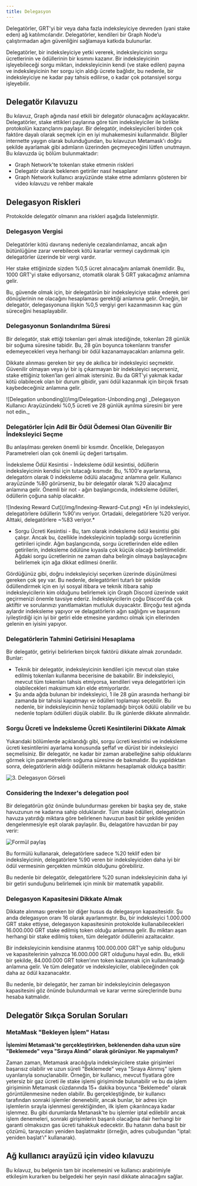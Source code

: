 ```yaml
---
title: Delegasyon
---
```


Delegatörler, GRT'yi bir veya daha fazla indeksleyiciye devreden (yani stake eden) ağ katılımcılarıdır. Delegatörler, kendileri bir Graph Node’u çalıştırmadan ağın güvenliğini sağlamaya katkıda bulunurlar.

Delegatörler, bir indeksleyiciye yetki vererek, indeksleyicinin sorgu ücretlerinin ve ödüllerinin bir kısmını kazanır. Bir indeksleyicinin işleyebileceği sorgu miktarı, indeksleyicinin kendi (ve stake edilen) payına ve indeksleyicinin her sorgu için aldığı ücrete bağlıdır, bu nedenle, bir indeksleyiciye ne kadar pay tahsis edilirse, o kadar çok potansiyel sorgu işleyebilir.

## Delegatör Kılavuzu

Bu kılavuz, Graph ağında nasıl etkili bir delegatör olunacağını açıklayacaktır. Delegatörler, stake ettikleri paylarına göre tüm indeksleyiciler ile birlikte protokolün kazançlarını paylaşır. Bir delegatör, indeksleyicileri birden çok faktöre dayalı olarak seçmek için en iyi muhakemesini kullanmalıdır. Bilgiler internette yaygın olarak bulunduğundan, bu kılavuzun Metamask'ı doğru şekilde ayarlamak gibi adımların üzerinden geçmeyeceğini lütfen unutmayın. Bu kılavuzda üç bölüm bulunmaktadır:

- Graph Network'te tokenları stake etmenin riskleri
- Delegatör olarak beklenen getiriler nasıl hesaplanır
- Graph Network kullanıcı arayüzünde stake etme adımlarını gösteren bir video kılavuzu ve rehber makale

## Delegasyon Riskleri

Protokolde delegatör olmanın ana riskleri aşağıda listelenmiştir.

### Delegasyon Vergisi

Delegatörler kötü davranış nedeniyle cezalandırılamaz, ancak ağın bütünlüğüne zarar verebilecek kötü kararlar vermeyi caydırmak için delegatörler üzerinde bir vergi vardır.

Her stake ettiğinizde sizden %0,5 ücret alınacağını anlamak önemlidir. Bu, 1000 GRT'yi stake ediyorsanız, otomatik olarak 5 GRT yakacağınız anlamına gelir.

Bu, güvende olmak için, bir delegatörün bir indeksleyiciye stake ederek geri dönüşlerinin ne olacağını hesaplaması gerektiği anlamına gelir. Örneğin, bir delegatör, delegasyonuna ilişkin %0,5 vergiyi geri kazanmasının kaç gün süreceğini hesaplayabilir.

### Delegasyonun Sonlandırılma Süresi

Bir delegatör, stak ettiği tokenları geri almak istediğinde, tokenları 28 günlük bir soğuma süresine tabidir. Bu, 28 gün boyunca tokenlarını transfer edemeyecekleri veya herhangi bir ödül kazanamayacakları anlamına gelir.

Dikkate alınması gereken bir şey de akıllıca bir indeksleyici seçmektir. Güvenilir olmayan veya iyi bir iş çıkarmayan bir indeksleyici seçerseniz, stake ettiğiniz token’ları geri almak istersiniz. Bu da GRT'yi yakmak kadar kötü olabilecek olan bir durum gibidir, yani ödül kazanmak için birçok fırsatı kaybedeceğiniz anlamına gelir.

<div sx={{ mx: 'auto', maxWidth: '400px' }}>
  ![Delegation unbonding](/img/Delegation-Unbonding.png) _Delegasyon Kullanıcı Arayüzündeki %0,5 ücreti ve 28 günlük ayrılma süresini bir yere not edin._
</div>

### Delegatörler İçin Adil Bir Ödül Ödemesi Olan Güvenilir Bir İndeksleyici Seçme

Bu anlaşılması gereken önemli bir kısımdır. Öncelikle, Delegasyon Parametreleri olan çok önemli üç değeri tartışalım.

İndeksleme Ödül Kesintisi - İndeksleme ödül kesintisi, ödüllerin indeksleyicinin kendisi için tutacağı kısmıdır. Bu, %100'e ayarlanırsa, delegatörn olarak 0 indeksleme ödülü alacağınız anlamına gelir. Kullanıcı arayüzünde %80 görürseniz, bu bir delegatör olarak %20 alacağınız anlamına gelir. Önemli bir not - ağın başlangıcında, indeksleme ödülleri, ödüllerin çoğuna sahip olacaktır.

<div sx={{ mx: 'auto', maxWidth: '700px' }}>
  ![Indexing Reward Cut](/img/Indexing-Reward-Cut.png) *En iyi indeksleyici, delegatörlere ödüllerin %90'ını veriyor. Ortadaki, delegatörlere %20 veriyor. Alttaki, delegatörlere ~%83 veriyor.*
</div>

- Sorgu Ücreti Kesintisi - Bu, tam olarak indeksleme ödül kesintisi gibi çalışır. Ancak bu, özellikle indeksleyicinin topladığı sorgu ücretlerinin getirileri içindir. Ağın başlangıcında, sorgu ücretlerinden elde edilen getirilerin, indeksleme ödülüne kıyasla çok küçük olacağı belirtilmelidir. Ağdaki sorgu ücretlerinin ne zaman daha belirgin olmaya başlayacağını belirlemek için ağa dikkat edilmesi önerilir.

Gördüğünüz gibi, doğru indeksleyiciyi seçerken üzerinde düşünülmesi gereken çok şey var. Bu nedenle, delegatörleri tutarlı bir şekilde ödüllendirmek için en iyi sosyal itibara ve teknik itibara sahip indeksleyicilerin kim olduğunu belirlemek için Graph Discord üzerinde vakit geçirmenizi önemle tavsiye ederiz. İndeksleyicilerin çoğu Discord'da çok aktiftir ve sorularınızı yanıtlamaktan mutluluk duyacaktır. Birçoğu test ağında aylardır indeksleme yapıyor ve delagatörlerin ağın sağlığını ve başarısını iyileştirdiği için iyi bir getiri elde etmesine yardımcı olmak için ellerinden gelenin en iyisini yapıyor.

### Delegatörlerin Tahmini Getirisini Hesaplama

Bir delegatör, getiriyi belirlerken birçok faktörü dikkate almak zorundadır. Bunlar:

- Teknik bir delegatör, indeksleyicinin kendileri için mevcut olan stake edilmiş tokenları kullanma becerisine de bakabilir. Bir indeksleyici, mevcut tüm tokenları tahsis etmiyorsa, kendileri veya delegatörleri için olabilecekleri maksimum kârı elde etmiyorlardır.
- Şu anda ağda bulunan bir indeksleyici, 1 ile 28 gün arasında herhangi bir zamanda bir tahsisi kapatmayı ve ödülleri toplamayı seçebilir. Bu nedenle, bir indeksleyicinin henüz toplamadığı birçok ödülü olabilir ve bu nedenle toplam ödülleri düşük olabilir. Bu ilk günlerde dikkate alınmalıdır.

### Sorgu Ücreti ve İndeksleme Ücreti Kesintilerini Dikkate Almak

Yukarıdaki bölümlerde açıklandığı gibi, sorgu ücreti kesintisi ve indeksleme ücreti kesintilerini ayarlama konusunda şeffaf ve dürüst bir indeksleyici seçmelisiniz. Bir delegatör, ne kadar bir zaman arabelleğine sahip olduklarını görmek için parametrelerin soğuma süresine de bakmalıdır. Bu yapıldıktan sonra, delegatörlerin aldığı ödüllerin miktarını hesaplamak oldukça basittir:

![3. Delegasyon Görseli](/img/Delegation-Reward-Formula.png)

### Considering the Indexer's delegation pool

Bir delegatörün göz önünde bulundurması gereken bir başka şey de, stake havuzunun ne kadarına sahip olduklarıdır. Tüm stake ödülleri, delegatörün havuza yatırdığı miktara göre belirlenen havuzun basit bir şekilde yeniden dengelenmesiyle eşit olarak paylaşılır. Bu, delagatöre havuzdan bir pay verir:

![Formül paylaş](/img/Share-Forumla.png)

Bu formülü kullanarak, delegatörlere sadece %20 teklif eden bir indeksleyicinin, delegatörlere %90 veren bir indeksleyiciden daha iyi bir ödül vermesinin gerçekten mümkün olduğunu görebiliriz.

Bu nedenle bir delegatör, delegatörlere %20 sunan indeksleyicinin daha iyi bir getiri sunduğunu belirlemek için minik bir matematik yapabilir.

### Delegasyon Kapasitesini Dikkate Almak

Dikkate alınması gereken bir diğer husus da delegasyon kapasitesidir. Şu anda delegasyon oranı 16 olarak ayarlanmıştır. Bu, bir indeksleyici 1.000.000 GRT stake ettiyse, delegasyon kapasitesinin protokolde kullanabilecekleri 16.000.000 GRT stake edilmiş token olduğu anlamına gelir. Bu miktarı aşan herhangi bir stake edilmiş token, tüm delegatör ödüllerini azaltacaktır.

Bir indeksleyicinin kendisine atanmış 100.000.000 GRT'ye sahip olduğunu ve kapasitelerinin yalnızca 16.000.000 GRT olduğunu hayal edin. Bu, etkili bir şekilde, 84.000.000 GRT token’ının token kazanmak için kullanılmadığı anlamına gelir. Ve tüm delegatör ve indeksleyiciler, olabileceğinden çok daha az ödül kazanacaktır.

Bu nedenle, bir delegatör, her zaman bir indeksleyicinin delegasyon kapasitesini göz önünde bulundurmalı ve karar verme süreçlerinde bunu hesaba katmalıdır.

## Delegatör Sıkça Sorulan Soruları

### MetaMask "Bekleyen İşlem" Hatası

**İşlemimi Metamask'te gerçekleştirirken, beklenenden daha uzun süre "Beklemede" veya "Sıraya Alındı" olarak görünüyor. Ne yapmalıyım?**

Zaman zaman, Metamask aracılığıyla indeksleyicilere stake girişimleri başarısız olabilir ve uzun süreli "Beklemede" veya "Sıraya Alınmış" işlem uyarılarıyla sonuçlanabilir. Örneğin, bir kullanıcı, mevcut fiyatlara göre yetersiz bir gaz ücreti ile stake işlemi girişiminde bulunabilir ve bu da işlem girişiminin Metamask cüzdanında 15+ dakika boyunca "Beklemede" olarak görüntülenmesine neden olabilir. Bu gerçekleştiğinde, bir kullanıcı tarafından sonraki işlemler denenebilir, ancak bunlar, bir adres için işlemlerin sırayla işlenmesi gerektiğinden, ilk işlem çıkarılıncaya kadar işlenmez. Bu gibi durumlarda Metanask'te bu işlemler iptal edilebilir ancak işlem denemeleri, sonraki girişimlerin başarılı olacağına dair herhangi bir garanti olmaksızın gas ücreti tahakkuk edecektir. Bu hatanın daha basit bir çözümü, tarayıcıları yeniden başlatmaktır (örneğin, adres çubuğundan "iptal: yeniden başlat'ı" kullanarak).

## Ağ kullanıcı arayüzü için video kılavuzu

Bu kılavuz, bu belgenin tam bir incelemesini ve kullanıcı arabirimiyle etkileşim kurarken bu belgedeki her şeyin nasıl dikkate alınacağını sağlar.

<VideoEmbed youtube="2G7S2gdURdc" />
